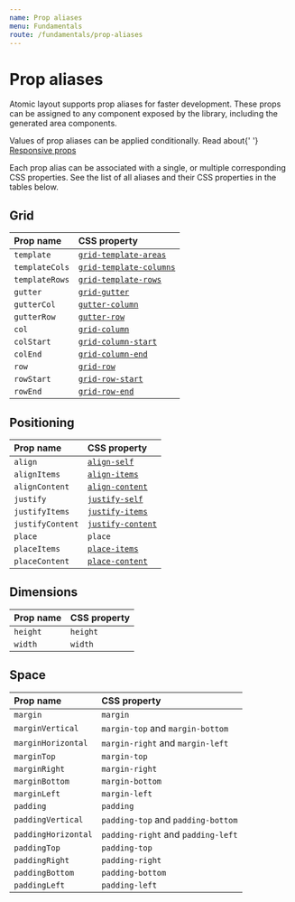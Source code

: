 ```yaml
---
name: Prop aliases
menu: Fundamentals
route: /fundamentals/prop-aliases
---
```



# Prop aliases

Atomic layout supports prop aliases for faster development. These props can be assigned to any component exposed by the library, including the generated area components.

<Hint>
  Values of prop aliases can be applied conditionally. Read about{' '}
  <a href="/fundamentals/responsive-props">Responsive props</a>
</Hint>

Each prop alias can be associated with a single, or multiple corresponding CSS properties. See the list of all aliases and their CSS properties in the tables below.

## Grid

| **Prop name**  | **CSS property**                                                                                  |
| :------------- | :------------------------------------------------------------------------------------------------ |
| `template`     | [`grid-template-areas`](https://developer.mozilla.org/en-US/docs/Web/CSS/grid-template-areas)     |
| `templateCols` | [`grid-template-columns`](https://developer.mozilla.org/en-US/docs/Web/CSS/grid-template-columns) |
| `templateRows` | [`grid-template-rows`](https://developer.mozilla.org/en-US/docs/Web/CSS/grid-template-rows)       |
| `gutter`       | [`grid-gutter`](https://developer.mozilla.org/en-US/docs/Web/CSS/grid-gutter)                     |
| `gutterCol`    | [`gutter-column`](https://developer.mozilla.org/en-US/docs/Web/CSS/gutter-column)                 |
| `gutterRow`    | [`gutter-row`](https://developer.mozilla.org/en-US/docs/Web/CSS/gutter-row)                       |
| `col`          | [`grid-column`](https://developer.mozilla.org/en-US/docs/Web/CSS/grid-column)                     |
| `colStart`     | [`grid-column-start`](https://developer.mozilla.org/en-US/docs/Web/CSS/grid-column-start)         |
| `colEnd`       | [`grid-column-end`](https://developer.mozilla.org/en-US/docs/Web/CSS/grid-column-end)             |
| `row`          | [`grid-row`](https://developer.mozilla.org/en-US/docs/Web/CSS/grid-row)                           |
| `rowStart`     | [`grid-row-start`](https://developer.mozilla.org/en-US/docs/Web/CSS/grid-row-start)               |
| `rowEnd`       | [`grid-row-end`](https://developer.mozilla.org/en-US/docs/Web/CSS/grid-row-end)                   |

## Positioning

| **Prop name**    | **CSS property**                                                                      |
| :--------------- | :------------------------------------------------------------------------------------ |
| `align`          | [`align-self`](https://developer.mozilla.org/en-US/docs/Web/CSS/align-self)           |
| `alignItems`     | [`align-items`](https://developer.mozilla.org/en-US/docs/Web/CSS/align-items)         |
| `alignContent`   | [`align-content`](https://developer.mozilla.org/en-US/docs/Web/CSS/align-content)     |
| `justify`        | [`justify-self`](https://developer.mozilla.org/en-US/docs/Web/CSS/justify-self)       |
| `justifyItems`   | [`justify-items`](https://developer.mozilla.org/en-US/docs/Web/CSS/justify-items)     |
| `justifyContent` | [`justify-content`](https://developer.mozilla.org/en-US/docs/Web/CSS/justify-content) |
| `place`          | `place`                                                                               |
| `placeItems`     | [`place-items`](https://developer.mozilla.org/en-US/docs/Web/CSS/place-items)         |
| `placeContent`   | [`place-content`](https://developer.mozilla.org/en-US/docs/Web/CSS/place-content)     |

## Dimensions

| **Prop name** | **CSS property** |
| :------------ | :--------------- |
| `height`      | `height`         |
| `width`       | `width`          |

## Space

| **Prop name**       | **CSS property**                   |
| :------------------ | :--------------------------------- |
| `margin`            | `margin`                           |
| `marginVertical`    | `margin-top` and `margin-bottom`   |
| `marginHorizontal`  | `margin-right` and `margin-left`   |
| `marginTop`         | `margin-top`                       |
| `marginRight`       | `margin-right`                     |
| `marginBottom`      | `margin-bottom`                    |
| `marginLeft`        | `margin-left`                      |
| `padding`           | `padding`                          |
| `paddingVertical`   | `padding-top` and `padding-bottom` |
| `paddingHorizontal` | `padding-right` and `padding-left` |
| `paddingTop`        | `padding-top`                      |
| `paddingRight`      | `padding-right`                    |
| `paddingBottom`     | `padding-bottom`                   |
| `paddingLeft`       | `padding-left`                     |
